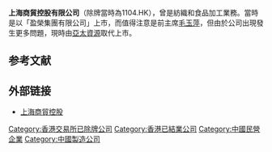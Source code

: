 '''上海商貿控股有限公司'''（除牌當時為1104.HK），曾是紡織和食品加工業務。當時是以「盈榮集團有限公司」上市，而值得注意是前主席[[毛玉萍|毛玉萍]]，但由於公司出現發生更多問題，現時由[[亞太資源|亞太資源]]取代上市。

== 参考文献 ==
{{Reflist}}

== 外部链接 ==
*[http://www.irasia.com/listco/hk/apac/index.htm 上海商貿控股]{{Wayback|url=http://www.irasia.com/listco/hk/apac/index.htm |date=20160304222301 }}

[[Category:香港交易所已除牌公司|Category:香港交易所已除牌公司]]
[[Category:香港已結業公司|Category:香港已結業公司]]
[[Category:中國民營企業|Category:中國民營企業]]
[[Category:中國製造公司|Category:中國製造公司]]